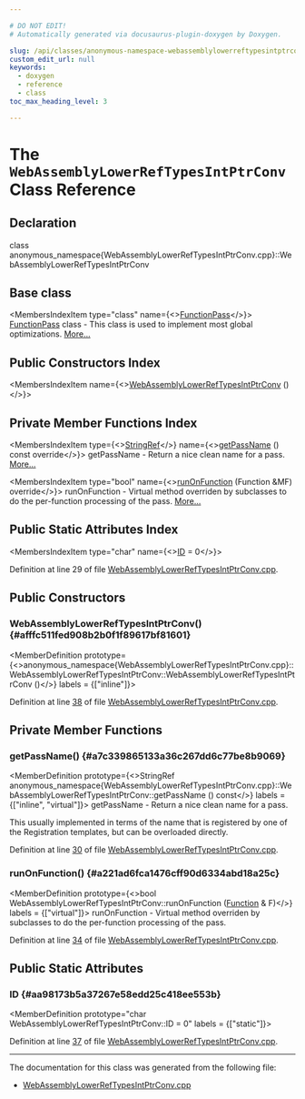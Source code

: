 ```yaml
---

# DO NOT EDIT!
# Automatically generated via docusaurus-plugin-doxygen by Doxygen.

slug: /api/classes/anonymous-namespace-webassemblylowerreftypesintptrconv-cpp-/webassemblylowerreftypesintptrconv
custom_edit_url: null
keywords:
  - doxygen
  - reference
  - class
toc_max_heading_level: 3

---
```





# The `WebAssemblyLowerRefTypesIntPtrConv` Class Reference

<DoxygenPage pluginConfig={pluginConfig}>



## Declaration

<CodeBlock>class anonymous_namespace{WebAssemblyLowerRefTypesIntPtrConv.cpp}::WebAssemblyLowerRefTypesIntPtrConv</CodeBlock>

## Base class

<MembersIndex>

<MembersIndexItem
  type="class"
  name={<><a href="/docs/api/classes/llvm/functionpass">FunctionPass</a></>}>
<a href="/docs/api/classes/llvm/functionpass">FunctionPass</a> class - This class is used to implement most global optimizations. <a href="/docs/api/classes/llvm/functionpass/#details">More...</a>
</MembersIndexItem>

</MembersIndex>

## Public Constructors Index

<MembersIndex>

<MembersIndexItem
  name={<><a href="#afffc511fed908b2b0f1f89617bf81601">WebAssemblyLowerRefTypesIntPtrConv</a> ()</>}>
</MembersIndexItem>

</MembersIndex>

## Private Member Functions Index

<MembersIndex>

<MembersIndexItem
  type={<><a href="/docs/api/classes/llvm/stringref">StringRef</a></>}
  name={<><a href="#a7c339865133a36c267dd6c77be8b9069">getPassName</a> () const override</>}>
getPassName - Return a nice clean name for a pass. <a href="#a7c339865133a36c267dd6c77be8b9069">More...</a>
</MembersIndexItem>

<MembersIndexItem
  type="bool"
  name={<><a href="#a221ad6fca1476cff90d6334abd18a25c">runOnFunction</a> (Function &amp;MF) override</>}>
runOnFunction - Virtual method overriden by subclasses to do the per-function processing of the pass. <a href="#a221ad6fca1476cff90d6334abd18a25c">More...</a>
</MembersIndexItem>

</MembersIndex>

## Public Static Attributes Index

<MembersIndex>

<MembersIndexItem
  type="char"
  name={<><a href="#aa98173b5a37267e58edd25c418ee553b">ID</a> = 0</>}>
</MembersIndexItem>

</MembersIndex>


Definition at line 29 of file <a href="/docs/api/files/lib/lib/target/lib/target/webassembly/webassemblylowerreftypesintptrconv-cpp">WebAssemblyLowerRefTypesIntPtrConv.cpp</a>.

<SectionDefinition>

## Public Constructors

### WebAssemblyLowerRefTypesIntPtrConv() {#afffc511fed908b2b0f1f89617bf81601}

<MemberDefinition
  prototype={<>anonymous&#95;namespace&#123;WebAssemblyLowerRefTypesIntPtrConv.cpp&#125;::WebAssemblyLowerRefTypesIntPtrConv::WebAssemblyLowerRefTypesIntPtrConv ()</>}
  labels = {["inline"]}>

Definition at line <a href="/docs/api/files/lib/lib/target/lib/target/webassembly/webassemblylowerreftypesintptrconv-cpp/#l00038">38</a> of file <a href="/docs/api/files/lib/lib/target/lib/target/webassembly/webassemblylowerreftypesintptrconv-cpp">WebAssemblyLowerRefTypesIntPtrConv.cpp</a>.
</MemberDefinition>

</SectionDefinition>

<SectionDefinition>

## Private Member Functions

### getPassName() {#a7c339865133a36c267dd6c77be8b9069}

<MemberDefinition
  prototype={<>StringRef anonymous&#95;namespace&#123;WebAssemblyLowerRefTypesIntPtrConv.cpp&#125;::WebAssemblyLowerRefTypesIntPtrConv::getPassName () const</>}
  labels = {["inline", "virtual"]}>
getPassName - Return a nice clean name for a pass.

This usually implemented in terms of the name that is registered by one of the Registration templates, but can be overloaded directly.

Definition at line <a href="/docs/api/files/lib/lib/target/lib/target/webassembly/webassemblylowerreftypesintptrconv-cpp/#l00030">30</a> of file <a href="/docs/api/files/lib/lib/target/lib/target/webassembly/webassemblylowerreftypesintptrconv-cpp">WebAssemblyLowerRefTypesIntPtrConv.cpp</a>.
</MemberDefinition>

### runOnFunction() {#a221ad6fca1476cff90d6334abd18a25c}

<MemberDefinition
  prototype={<>bool WebAssemblyLowerRefTypesIntPtrConv::runOnFunction (<a href="/docs/api/classes/llvm/function">Function</a> &amp; F)</>}
  labels = {["virtual"]}>
runOnFunction - Virtual method overriden by subclasses to do the per-function processing of the pass.

Definition at line <a href="/docs/api/files/lib/lib/target/lib/target/webassembly/webassemblylowerreftypesintptrconv-cpp/#l00034">34</a> of file <a href="/docs/api/files/lib/lib/target/lib/target/webassembly/webassemblylowerreftypesintptrconv-cpp">WebAssemblyLowerRefTypesIntPtrConv.cpp</a>.
</MemberDefinition>

</SectionDefinition>

<SectionDefinition>

## Public Static Attributes

### ID {#aa98173b5a37267e58edd25c418ee553b}

<MemberDefinition
  prototype="char WebAssemblyLowerRefTypesIntPtrConv::ID = 0"
  labels = {["static"]}>

Definition at line <a href="/docs/api/files/lib/lib/target/lib/target/webassembly/webassemblylowerreftypesintptrconv-cpp/#l00037">37</a> of file <a href="/docs/api/files/lib/lib/target/lib/target/webassembly/webassemblylowerreftypesintptrconv-cpp">WebAssemblyLowerRefTypesIntPtrConv.cpp</a>.
</MemberDefinition>

</SectionDefinition>

<hr/>

The documentation for this class was generated from the following file:

<ul>
<li><a href="/docs/api/files/lib/lib/target/lib/target/webassembly/webassemblylowerreftypesintptrconv-cpp">WebAssemblyLowerRefTypesIntPtrConv.cpp</a></li>
</ul>

</DoxygenPage>
